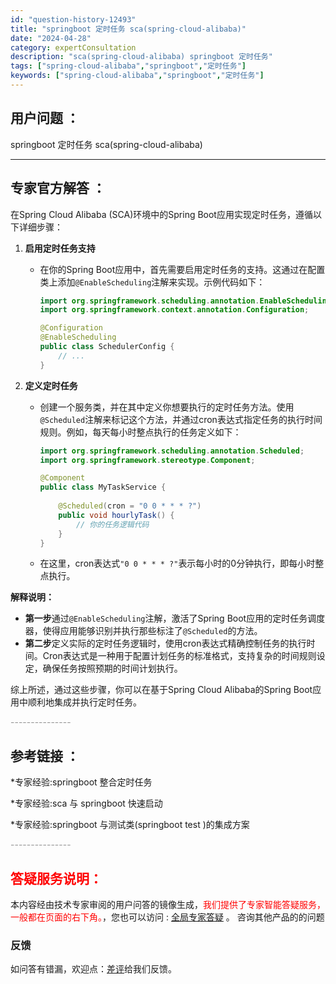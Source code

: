 ```yaml
---
id: "question-history-12493"
title: "springboot 定时任务 sca(spring-cloud-alibaba)"
date: "2024-04-28"
category: expertConsultation
description: "sca(spring-cloud-alibaba) springboot 定时任务"
tags: ["spring-cloud-alibaba","springboot","定时任务"]
keywords: ["spring-cloud-alibaba","springboot","定时任务"]
---
```


## 用户问题 ： 
 springboot 定时任务 sca(spring-cloud-alibaba) 

---------------
## 专家官方解答 ：

在Spring Cloud Alibaba (SCA)环境中的Spring Boot应用实现定时任务，遵循以下详细步骤：

1. **启用定时任务支持**
   - 在你的Spring Boot应用中，首先需要启用定时任务的支持。这通过在配置类上添加`@EnableScheduling`注解来实现。示例代码如下：
     ```java
     import org.springframework.scheduling.annotation.EnableScheduling;
     import org.springframework.context.annotation.Configuration;
     
     @Configuration
     @EnableScheduling
     public class SchedulerConfig {
         // ...
     }
     ```

2. **定义定时任务**
   - 创建一个服务类，并在其中定义你想要执行的定时任务方法。使用`@Scheduled`注解来标记这个方法，并通过cron表达式指定任务的执行时间规则。例如，每天每小时整点执行的任务定义如下：
     ```java
     import org.springframework.scheduling.annotation.Scheduled;
     import org.springframework.stereotype.Component;
     
     @Component
     public class MyTaskService {
         
         @Scheduled(cron = "0 0 * * * ?")
         public void hourlyTask() {
             // 你的任务逻辑代码
         }
     }
     ```
   - 在这里，cron表达式`"0 0 * * * ?"`表示每小时的0分钟执行，即每小时整点执行。

**解释说明：**
- **第一步**通过`@EnableScheduling`注解，激活了Spring Boot应用的定时任务调度器，使得应用能够识别并执行那些标注了`@Scheduled`的方法。
- **第二步**定义实际的定时任务逻辑时，使用cron表达式精确控制任务的执行时间。Cron表达式是一种用于配置计划任务的标准格式，支持复杂的时间规则设定，确保任务按照预期的时间计划执行。

综上所述，通过这些步骤，你可以在基于Spring Cloud Alibaba的Spring Boot应用中顺利地集成并执行定时任务。


<font color="#949494">---------------</font> 


## 参考链接 ：

*专家经验:springboot 整合定时任务 
 
 *专家经验:sca 与 springboot 快速启动 
 
 *专家经验:springboot 与测试类(springboot test )的集成方案 


 <font color="#949494">---------------</font> 
 


## <font color="#FF0000">答疑服务说明：</font> 

本内容经由技术专家审阅的用户问答的镜像生成，<font color="#FF0000">我们提供了专家智能答疑服务，一般都在页面的右下角。</font>，您也可以访问 : [全局专家答疑](https://opensource.alibaba.com/chatBot) 。 咨询其他产品的的问题

### 反馈
如问答有错漏，欢迎点：[差评](https://ai.nacos.io/user/feedbackByEnhancerGradePOJOID?enhancerGradePOJOId=12588)给我们反馈。
